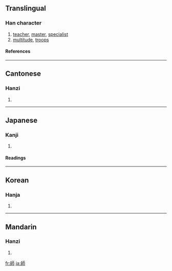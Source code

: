 {{see|师}}

==Translingual==
===Han character===
{{Han char|rn=50|rad=巾|as=07|sn=10|four=2172<sub>7</sub>|canj=竹口一中月 (HRMLB)}}
# [[teacher]], [[master]], [[specialist]]
# [[multitude]], [[troops]]
====References====
{{Han ref|kx=0331.350|dkj=08916|dj=0637.280|hdz=10740.020|uh=5E2B|ud=24107|bh=AE76|bd=44662}}
----
==Cantonese==
===Hanzi===
{{yue-hanzi|jyut=|y=si1}}
# {{defn|Cantonese}}
----
==Japanese==
===Kanji===
{{ja-kanji|grade=5|rs=巾07}}
# {{defn|Japanese}} 
====Readings====
{{ja-readings|on=[[し]] (shi)|kun=[[みやこ]] (miyako), [[いくさ]] (ikusa), [[おさ]] (osa)}}
----
==Korean==
===Hanja===
{{ko-hanja|hangeul=사|rv=sa|mr=sa}}
# {{defn|Korean}}
----
==Mandarin==
===Hanzi===
{{cmn-hanzi|sim=师|pin=[[shī]] ([[shi1]])|wg=shih<sup>1</sup>}}
# {{defn|Mandarin}}

[[fr:師]]
[[ja:師]]